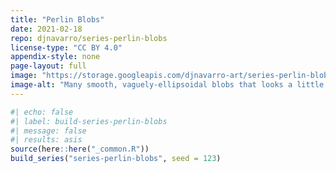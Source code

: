 ```yaml
---
title: "Perlin Blobs"
date: 2021-02-18
repo: djnavarro/series-perlin-blobs
license-type: "CC BY 4.0"
appendix-style: none
page-layout: full
image: "https://storage.googleapis.com/djnavarro-art/series-perlin-blobs/800/perlincircle_10_503.png"
image-alt: "Many smooth, vaguely-ellipsoidal blobs that looks a little like jellybeans, in a variety of colours"
---
```

   
::: {.grid}
  
```r
#| echo: false
#| label: build-series-perlin-blobs
#| message: false
#| results: asis
source(here::here("_common.R"))
build_series("series-perlin-blobs", seed = 123)
```
   
:::
   
